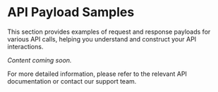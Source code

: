 # API Payload Samples

This section provides examples of request and response payloads for various API calls, helping you understand and construct your API interactions.

*Content coming soon.*

For more detailed information, please refer to the relevant API documentation or contact our support team.
